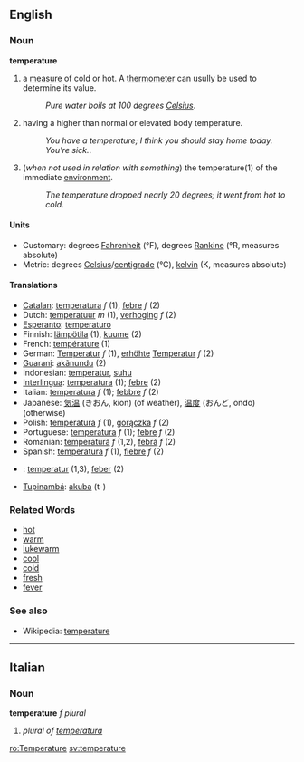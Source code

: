 ==English==
=== Noun ===
'''temperature'''

#a [[measure]] of cold or hot. A [[thermometer]] can usully be used to determine its value.
#:''Pure water boils at 100 degrees [[Celsius]]''.
#having a higher than normal or elevated body temperature.
#:''You have a temperature; I think you should stay home today. You're sick.''.
#(''when not used in relation with something'') the temperature(1) of the immediate [[environment]].
#:''The temperature dropped nearly 20 degrees; it went from hot to cold''.

====Units====
*Customary: degrees [[Fahrenheit]] (°F), degrees [[Rankine]] (°R, measures absolute)
*Metric: degrees [[Celsius]]/[[centigrade]] (°C), [[kelvin]] (K, measures absolute)

==== Translations ====
*[[Catalan]]: [[temperatura]] ''f'' (1), [[febre]] ''f'' (2)
*Dutch: [[temperatuur]] ''m'' (1), [[verhoging]] ''f'' (2)
*[[Esperanto]]: [[temperaturo]]
*Finnish: [[lämpötila]] (1), [[kuume]] (2)
*French: [[température]] (1)
*German: [[Temperatur]] ''f'' (1), [[erhöht]]e [[Temperatur]] ''f'' (2)
*[[Guarani]]: [[akãnundu]] (2)
*Indonesian: [[temperatur]], [[suhu]]
*[[Interlingua]]: [[temperatura]] (1); [[febre]] (2)
*Italian: [[temperatura]] ''f'' (1); [[febbre]] ''f'' (2)
*Japanese: [[気温]] (きおん, kion) (of weather), [[温度]] (おんど, ondo) (otherwise)
*Polish: [[temperatura]] ''f'' (1), [[gorączka]] ''f'' (2)
*Portuguese: [[temperatura]] ''f'' (1); [[febre]] ''f'' (2)
*Romanian: [[temperatură]] ''f'' (1,2), [[febră]] ''f'' (2)
*Spanish: [[temperatura]] ''f'' (1), [[fiebre]] ''f'' (2)
*{{sv}}: [[temperatur]] (1,3), [[feber]] (2)
*[[Tupinambá]]: [[akuba]] (t-)

===Related Words===
*[[hot]]
*[[warm]]
*[[lukewarm]]
*[[cool]]
*[[cold]]
*[[fresh]]
*[[fever]]

===See also===
*Wikipedia: [[w:temperature|temperature]]

----

==Italian==
===Noun===
'''temperature''' ''f plural''

# ''plural of [[temperatura]]''

[[ro:Temperature]]
[[sv:temperature]]